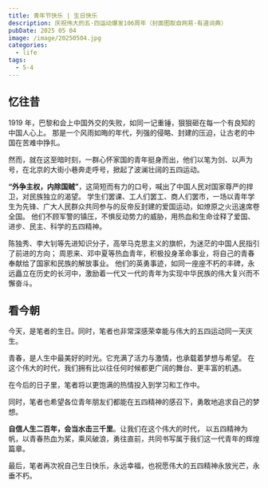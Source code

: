 ---
title: 青年节快乐 | 生日快乐
description: 庆祝伟大的五·四运动爆发106周年（封面图取自网易·有道词典）
pubDate: 2025 05 04
image: /image/20250504.jpg
categories:
  - life
tags:
  - 5·4
---


## 忆往昔

1919 年，巴黎和会上中国外交的失败，如同一记重锤，狠狠砸在每一个有良知的中国人心上。
那是一个风雨如晦的年代，列强的侵略、封建的压迫，让古老的中国在苦难中挣扎。

然而，就在这至暗时刻，一群心怀家国的青年挺身而出，他们以笔为剑、以声为号，在北京的大街小巷奔走呼号，掀起了波澜壮阔的五四运动。

**“外争主权，内除国贼”**，这简短而有力的口号，喊出了中国人民对国家尊严的捍卫，对民族独立的渴望。
学生们罢课、工人们罢工、商人们罢市，一场以青年学生为先锋、广大人民群众共同参与的反帝反封建的爱国运动，如燎原之火迅速席卷全国。
他们不顾军警的镇压，不惧反动势力的威胁，用热血和生命诠释了爱国、进步、民主、科学的五四精神。

陈独秀、李大钊等先进知识分子，高举马克思主义的旗帜，为迷茫的中国人民指引了前进的方向；
周恩来、邓中夏等热血青年，积极投身革命事业，将自己的青春奉献给了国家和民族的解放事业。
他们的英勇事迹，如同一座座不朽的丰碑，永远矗立在历史的长河中，激励着一代又一代的青年为实现中华民族的伟大复兴而不懈奋斗。

## 看今朝

今天，是笔者的生日。同时，笔者也非常深感荣幸能与伟大的五四运动同一天庆生。

青春，是人生中最美好的时光。它充满了活力与激情，也承载着梦想与希望。
在这个伟大的时代，我们拥有比以往任何时候都更广阔的舞台、更丰富的机遇。

在今后的日子里，笔者将以更饱满的热情投入到学习和工作中。

同时，笔者也希望各位青年朋友们都能在五四精神的感召下，勇敢地追求自己的梦想。

**自信人生二百年，会当水击三千里**。让我们在这个伟大的时代，
以五四精神为帆，以青春热血为桨，乘风破浪，勇往直前，共同书写属于我们这一代青年的辉煌篇章。

最后，笔者再次祝自己生日快乐，永远幸福，也祝愿伟大的五四精神永放光芒，永垂不朽。

<BirthBtn />